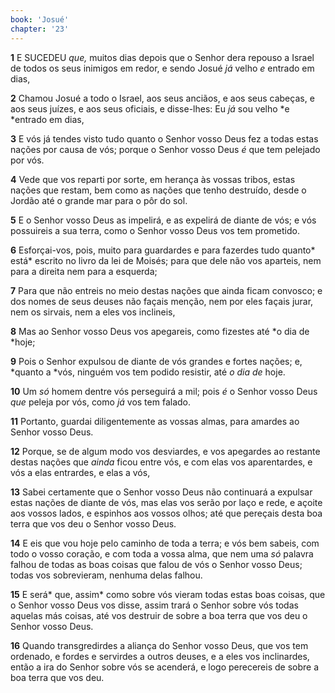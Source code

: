 ```yaml
---
book: 'Josué'
chapter: '23'
---
```


**1** E SUCEDEU _que,_ muitos dias depois que o Senhor dera repouso a Israel de todos os seus inimigos em redor, e sendo Josué _já_ velho _e_ entrado em dias,

**2** Chamou Josué a todo o Israel, aos seus anciãos, e aos seus cabeças, e aos seus juízes, e aos seus oficiais, e disse-lhes: Eu _já_ sou velho *e *entrado em dias,

**3** E vós já tendes visto tudo quanto o Senhor vosso Deus fez a todas estas nações por causa de vós; porque o Senhor vosso Deus _é_ que tem pelejado por vós.

**4** Vede que vos reparti por sorte, em herança às vossas tribos, estas nações que restam, bem como as nações que tenho destruído, desde o Jordão até o grande mar para o pôr do sol.

**5** E o Senhor vosso Deus as impelirá, e as expelirá de diante de vós; e vós possuireis a sua terra, como o Senhor vosso Deus vos tem prometido.

**6** Esforçai-vos, pois, muito para guardardes e para fazerdes tudo quanto* está* escrito no livro da lei de Moisés; para que dele não vos aparteis, nem para a direita nem para a esquerda;

**7** Para que não entreis no meio destas nações que ainda ficam convosco; e dos nomes de seus deuses não façais menção, nem por eles façais jurar, nem os sirvais, nem a eles vos inclineis,

**8** Mas ao Senhor vosso Deus vos apegareis, como fizestes até *o dia de *hoje;

**9** Pois o Senhor expulsou de diante de vós grandes e fortes nações; e, *quanto a *vós, ninguém vos tem podido resistir, até _o dia de_ hoje.

**10** Um _só_ homem dentre vós perseguirá a mil; pois _é_ o Senhor vosso Deus _que_ peleja por vós, como _já_ vos tem falado.

**11** Portanto, guardai diligentemente as vossas almas, para amardes ao Senhor vosso Deus.

**12** Porque, se de algum modo vos desviardes, e vos apegardes ao restante destas nações que _ainda_ ficou entre vós, e com elas vos aparentardes, e vós a elas entrardes, e elas a vós,

**13** Sabei certamente que o Senhor vosso Deus não continuará a expulsar estas nações de diante de vós, mas elas vos serão por laço e rede, e açoite aos vossos lados, e espinhos aos vossos olhos; até que pereçais desta boa terra que vos deu o Senhor vosso Deus.

**14** E eis que vou hoje pelo caminho de toda a terra; e vós bem sabeis, com todo o vosso coração, e com toda a vossa alma, que nem uma _só_ palavra falhou de todas as boas coisas que falou de vós o Senhor vosso Deus; todas vos sobrevieram, nenhuma delas falhou.

**15** E será* que, assim* como sobre vós vieram todas estas boas coisas, que o Senhor vosso Deus vos disse, assim trará o Senhor sobre vós todas aquelas más coisas, até vos destruir de sobre a boa terra que vos deu o Senhor vosso Deus.

**16** Quando transgredirdes a aliança do Senhor vosso Deus, que vos tem ordenado, e fordes e servirdes a outros deuses, e a eles vos inclinardes, então a ira do Senhor sobre vós se acenderá, e logo perecereis de sobre a boa terra que vos deu.
